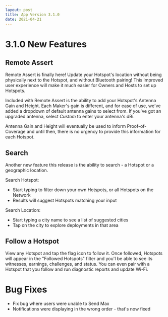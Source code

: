 ```yaml
---
layout: post
title: App Version 3.1.0
date: 2021-04-21
---
```


# 3.1.0 New Features

## Remote Assert

Remote Assert is finally here! Update your Hotspot's location without being physically next to the
Hotspot, and without Bluetooth pairing! This improved user experience will make it much easier for
Owners and Hosts to set up Hotspots.

<!--truncate-->

Included with Remote Assert is the ability to add your Hotspot's Antenna Gain and Height. Each
Maker's gain is different, and for ease of use, we've added a dropdown of default antenna gains to
select from. If you've got an upgraded antenna, select _Custom_ to enter your antenna's dBi.

Antenna Gain and Height will eventually be used to inform Proof-of-Coverage and until then, there is
no urgency to provide this information for each Hotspot.

## Search

Another new feature this release is the ability to search - a Hotspot or a geographic location.

Search Hotspot:

- Start typing to filter down your own Hotspots, or all Hotspots on the Network
- Results will suggest Hotspots matching your input

Search Location:

- Start typing a city name to see a list of suggested cities
- Tap on the city to explore deployments in that area

## Follow a Hotspot

View any Hotspot and tap the flag icon to follow it. Once followed, Hotspots will appear in the
"Followed Hotspots" filter and you'l be able to see its witnesses, earnings, challenges, and status.
You can even pair with a Hotspot that you follow and run diagnostic reports and update Wi-Fi.

# Bug Fixes

- Fix bug where users were unable to Send Max
- Notifications were displaying in the wrong order - that's now fixed
